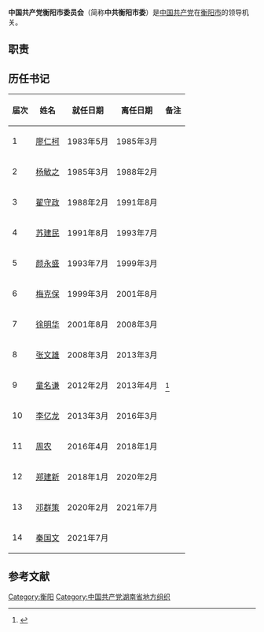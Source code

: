 {{Infobox PRCG
|中共机构名称=中国共产党衡阳市委员会
|标志1=Danghui.svg
|格言1=[[为人民服务|为人民服务]]
|届数=
|任期始=
|任期终=
|人员名称=
|人员链接=
|职位1=书记
|人员1=
|职位2=副书记
|人员2=
|人数2=
|职位3=
|人员3=
|人数3=
|职位4=
|人员4=
|授权法源=[[中国共产党章程|中国共产党章程]]
|上级机构=[[中国共产党衡阳市代表大会|中国共产党衡阳市代表大会]]
|机构类型=
|行政级别=正地厅级
|常设机构=[[中国共产党衡阳市委员会常务委员会|中国共产党衡阳市委员会常务委员会]]
|本级纪检=[[中国共产党衡阳市纪律检查委员会|中国共产党衡阳市纪律检查委员会]]
|场所1=
|地址1=
|电话1=
|a=[[湘潭市人民政府|湘潭市人民政府]]
}}
'''中国共产党衡阳市委员会'''（简称'''中共衡阳市委'''）是[[中国共产党|中国共产党]]在[[衡阳市|衡阳市]]的领导机关。

== 职责 ==
{{:中国共产党地方组织}}

==历任书记==
{| class="wikitable"
|-
! 届次 !! 姓名 !! 就任日期 !! 离任日期 !! 备注
|-
| 1 || [[廖仁柯|廖仁柯]] || 1983年5月 || 1985年3月 ||
|-
| 2 || [[杨敏之|杨敏之]] || 1985年3月 || 1988年2月 ||
|-
| 3 || [[翟守政|翟守政]] || 1988年2月 || 1991年8月 ||
|-
| 4 || [[苏建民|苏建民]] || 1991年8月 || 1993年7月 ||
|-
| 5 || [[颜永盛|颜永盛]] || 1993年7月 || 1999年3月 ||
|-
| 6 || [[梅克保|梅克保]] || 1999年3月 || 2001年8月 ||
|-
| 7 || [[徐明华|徐明华]] || 2001年8月 || 2008年3月 ||
|-
| 8 || [[张文雄|张文雄]] || 2008年3月 || 2013年3月 ||
|-
| 9 || [[童名谦|童名谦]] || 2012年2月 || 2013年4月 ||<ref>{{cite news |author1=王晓易 |title=湖南政协副主席童名谦被查 距巡视组进驻仅48天 |url=https://news.163.com/13/1219/04/9GEABTEE0001124J.html |accessdate=2021-02-14 |work=网易 |date=2013-12-19 |archive-date=2019-06-13 |archive-url=https://web.archive.org/web/20190613044157/http://news.163.com/13/1219/04/9GEABTEE0001124J.html }}</ref>
|-
| 10 || [[李亿龙|李亿龙]] || 2013年3月 || 2016年3月 ||
|-
| 11 || [[周农|周农]] || 2016年4月 || 2018年1月 ||
|-
| 12 || [[郑建新|郑建新]] || 2018年1月 || 2020年2月 ||
|-
| 13 || [[邓群策|邓群策]] || 2020年2月 || 2021年7月 ||
|-
| 14 || [[秦国文|秦国文]] || 2021年7月 ||  || 
|}

==参考文献==
{{reflist}}
{{湖南省各地市州|党委|中国共产党}}
{{DEFAULTSORT:Zhong中}}
[[Category:衡阳|Category:衡阳]]
[[Category:中国共产党湖南省地方组织|Category:中国共产党湖南省地方组织]]